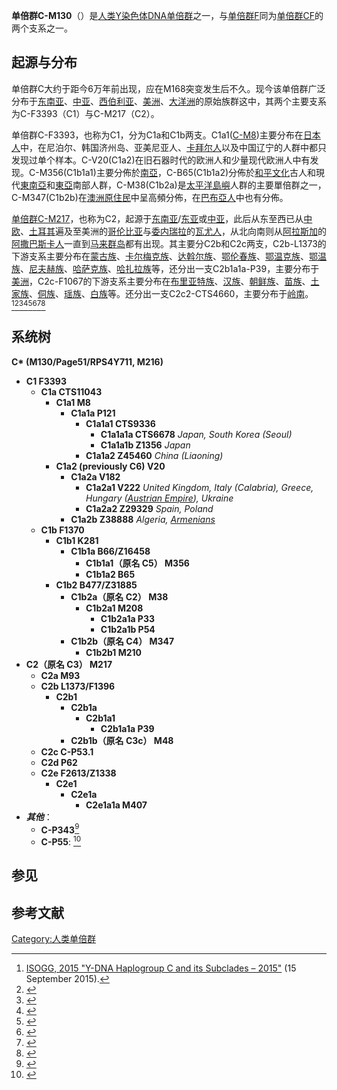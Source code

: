 {{Infobox haplogroup
| name =C
| map = Eurasian frequency distributions of Y-chromosome haplogroups C.png
| caption = 歐亞大陸的单倍群C频率分布图<ref name="pmid23731529">{{cite journal |last1=Wang |first1=CC |last2=Li |first2=H |year=2013 |title=Inferring human history in East Asia from Y chromosomes |journal=Investig Genet |volume=4 |number=1 |page=11 |doi=10.1186/2041-2223-4-11 |pmid=23731529 |pmc=3687582}}</ref>
| origin-date = 距今约53,000年<ref>{{Cite web |url=http://www.nature.com/nature/journal/v514/n7523/extref/nature13810-s1.pdf |title=存档副本 |accessdate=2017-04-07 |archive-date=2016-03-24 |archive-url=https://web.archive.org/web/20160324154722/http://www.nature.com/nature/journal/v514/n7523/extref/nature13810-s1.pdf |dead-url=no }}</ref>
| origin-place =亚洲
| ancestor =CF
| descendants = C1 F3393/Z1426（原名CxC3、C2（原名C3*）M217<ref>{{Cite web |url=http://www.isogg.org/tree/ISOGG_HapgrpC.html |title=存档副本 |access-date=2017-04-07 |archive-date=2021-08-15 |archive-url=https://web.archive.org/web/20210815230029/https://isogg.org/tree/ISOGG_HapgrpC.html }}</ref>
| mutations =M130/RPS4Y<small>711</small>、P184、P255、P260
}}
{{Not|单倍群C-M217}}
'''单倍群C-M130'''（{{lang-en|Haplogroup C-M130}}）是[[人类Y染色体DNA单倍群|人类Y染色体DNA单倍群]]之一，与[[单倍群F|单倍群F]]同为[[单倍群CF|单倍群CF]]的两个支系之一。

== 起源与分布 ==
单倍群C大约于距今6万年前出现，应在M168突变发生后不久。现今该单倍群广泛分布于[[东南亚|东南亚]]、[[中亚|中亚]]、[[西伯利亚|西伯利亚]]、[[美洲|美洲]]、[[大洋洲|大洋洲]]的原始族群这中，其两个主要支系为C-F3393（C1）与C-M217（C2）。

单倍群C-F3393，也称为C1，分为C1a和C1b两支。C1a1([[单倍群C-M8|C-M8]])主要分布在[[日本人|日本人]]中，在尼泊尔、韩国济州岛、亚美尼亚人、[[卡拜尔人|卡拜尔人]]以及中国辽宁的人群中都只发现过单个样本。C-V20(C1a2)在旧石器时代的欧洲人和少量现代欧洲人中有发现。C-M356(C1b1a1)主要分佈於[[南亞|南亞]]，C-B65(C1b1a2)分佈於[[和平文化|和平文化]]古人和現代[[東南亞|東南亞]]和[[東亞|東亞]]南部人群，C-M38(C1b2a)是[[太平洋島嶼|太平洋島嶼]]人群的主要單倍群之一，C-M347(C1b2b)在[[澳洲原住民|澳洲原住民]]中呈高頻分佈，在[[巴布亞人|巴布亞人]]中也有分佈。

[[单倍群C-M217|单倍群C-M217]]，也称为C2，起源于[[东南亚|东南亚]]/[[东亚|东亚]]或[[中亚|中亚]]，此后从东至西已从[[中欧|中欧]]、[[土耳其|土耳其]]遍及至美洲的[[哥伦比亚|哥伦比亚]]与[[委内瑞拉|委内瑞拉]]的[[瓦尤人|瓦尤人]]，从北向南则从[[阿拉斯加|阿拉斯加]]的[[德内语支|阿撒巴斯卡人]]一直到[[马来群岛|马来群岛]]都有出现。其主要分C2b和C2c两支，C2b-L1373的下游支系主要分布在[[蒙古族|蒙古族]]、[[卡尔梅克族|卡尔梅克族]]、[[达斡尔族|达斡尔族]]、[[鄂伦春族|鄂伦春族]]、[[鄂温克族|鄂温克族]]、[[鄂温人|鄂温族]]、[[尼夫赫族|尼夫赫族]]、[[哈萨克族|哈萨克族]]、[[哈扎拉族|哈扎拉族]]等，还分出一支C2b1a1a-P39，主要分布于[[美洲|美洲]]，C2c-F1067的下游支系主要分布在[[布里亚特族|布里亚特族]]、[[汉族|汉族]]、[[朝鲜族|朝鲜族]]、[[苗族|苗族]]、[[土家族|土家族]]、[[侗族|侗族]]、[[瑶族|瑶族]]、[[白族|白族]]等。还分出一支C2c2-CTS4660，主要分布于[[岭南|岭南]]。<ref name="isogg2015">[http://www.isogg.org/tree/ISOGG_HapgrpC.html ISOGG, 2015 "Y-DNA Haplogroup C and its Subclades – 2015"] {{Wayback|url=http://www.isogg.org/tree/ISOGG_HapgrpC.html |date=20210815230029 }} (15 September 2015).</ref><ref name=Xue2006>{{cite journal |vauthors=Xue Y, Zerjal T, Bao W, et al. |title=Male demography in East Asia: a north-south contrast in human population expansion times |url=https://archive.org/details/sim_genetics_2006-04_172_4/page/2431 |journal=Genetics |volume=172 |issue=4 |pages=2431–9 |date=April 2006 |pmid=16489223 |pmc=1456369 |doi=10.1534/genetics.105.054270 }}</ref><ref name=Hammer2006>{{cite journal |vauthors=Hammer MF, Karafet TM, Park H, et al. |title=Dual origins of the Japanese: common ground for hunter-gatherer and farmer Y chromosomes |journal=J. Hum. Genet. |volume=51 |issue=1 |pages=47–58 |year=2006 |pmid=16328082 |doi=10.1007/s10038-005-0322-0 }}</ref><ref name=Tajima2004>{{cite journal | last1 = Tajima | first1 = Atsushi | last2 = Hayami | first2 = Masanori | last3 = Tokunaga | first3 = Katsushi | last4 = Juji | first4 = T| year = 2004 | last5 = Matsuo | first5 = M | last6 = Marzuki | first6 = S | last7 = Omoto | first7 = K | last8 = Horai | first8 = S | title = Genetic origins of the Ainu inferred from combined DNA analyses of maternal and paternal lineages | url = | journal = Journal of Human Genetics | volume = 49 | issue = 4| pages = 187–193 | doi = 10.1007/s10038-004-0131-x | pmid=14997363}}</ref><ref name=Sengupta2006>{{cite journal |vauthors=Sengupta S, Zhivotovsky LA, King R, et al. |title=Polarity and temporality of high-resolution y-chromosome distributions in India identify both indigenous and exogenous expansions and reveal minor genetic influence of Central Asian pastoralists |journal=Am. J. Hum. Genet. |volume=78 |issue=2 |pages=202–21 |date=February 2006 |pmid=16400607 |pmc=1380230 |doi=10.1086/499411 |url=http://linkinghub.elsevier.com/retrieve/pii/S0002-9297(07)62353-2 |access-date=2017-04-07 |archive-date=2018-06-30 |archive-url=https://web.archive.org/web/20180630105534/https://linkinghub.elsevier.com/retrieve/pii/S0002-9297(07)62353-2 |dead-url=no }}</ref><ref name=Lell2002>{{cite journal |vauthors=Lell JT, Sukernik RI, Starikovskaya YB, et al. |title=The dual origin and Siberian affinities of Native American Y chromosomes |journal=Am. J. Hum. Genet. |volume=70 |issue=1 |pages=192–206 |date=January 2002 |pmid=11731934 |pmc=384887 |doi=10.1086/338457 |url=http://linkinghub.elsevier.com/retrieve/pii/S0002-9297(07)61293-2 |access-date=2017-04-07 |archive-date=2019-06-23 |archive-url=https://web.archive.org/web/20190623021057/https://linkinghub.elsevier.com/retrieve/pii/S0002-9297(07)61293-2 }}</ref><ref name=Wells2001>{{cite journal |vauthors=Wells RS, Yuldasheva N, Ruzibakiev R, et al. |title=The Eurasian heartland: A continental perspective on Y-chromosome diversity |journal=Proc. Natl. Acad. Sci. U.S.A. |volume=98 |issue=18 |pages=10244–9 |date=August 2001 |pmid=11526236 |pmc=56946 |doi=10.1073/pnas.171305098 |url=http://www.pnas.org/cgi/pmidlookup?view=long&pmid=11526236}}</ref><ref name=Nasidze2005>{{cite journal |vauthors=Nasidze I, Quinque D, Dupanloup I, Cordaux R, Kokshunova L, Stoneking M |title=Genetic evidence for the Mongolian ancestry of Kalmyks |url=https://archive.org/details/sim_american-journal-of-physical-anthropology_2005-12_128_4/page/846 |journal=Am. J. Phys. Anthropol. |volume=128 |issue=4 |pages=846–54 |date=December 2005 |pmid=16028228 |doi=10.1002/ajpa.20159 }}</ref>

== 系统树 ==
'''C* (M130/Page51/RPS4Y711, M216)'''
*'''C1 F3393'''
**'''C1a CTS11043'''
***'''C1a1 M8''' 
****'''C1a1a P121'''
*****'''C1a1a1  CTS9336'''
******'''C1a1a1a   CTS6678''' ''Japan, South Korea (Seoul)''
******'''C1a1a1b   Z1356''' ''Japan''
*****'''C1a1a2  Z45460''' ''China (Liaoning)''
***'''C1a2 (previously C6) V20'''
****'''C1a2a V182'''
*****'''C1a2a1 V222''' ''United Kingdom, Italy (Calabria), Greece, Hungary ([[Austrian_Empire|Austrian Empire]]), Ukraine''
*****'''C1a2a2 Z29329''' ''Spain, Poland''
****'''C1a2b Z38888''' ''Algeria, [[Armenians|Armenians]]''
**'''C1b F1370'''
***'''C1b1 K281'''
****'''C1b1a B66/Z16458''' 
*****'''C1b1a1（原名 C5） M356'''
*****'''C1b1a2 B65'''
***'''C1b2 B477/Z31885'''
****'''C1b2a（原名 C2） M38'''
*****'''C1b2a1 M208'''
******'''C1b2a1a P33'''
******'''C1b2a1b P54'''
****'''C1b2b（原名 C4） M347'''
*****'''C1b2b1 M210'''
*'''C2（原名 C3） M217''' 
**'''C2a M93''' 
** '''C2b L1373/F1396'''
***'''C2b1'''
****'''C2b1a'''
*****'''C2b1a1'''
******'''C2b1a1a P39'''
****'''C2b1b（原名 C3c） M48'''
** '''C2c C-P53.1'''
**'''C2d P62'''
**'''C2e F2613/Z1338''' 
***'''C2e1'''
****'''C2e1a'''
*****'''C2e1a1a M407'''
* '''''其他'''''：
** '''C-P343'''<ref name = "Tumonggor2014">{{cite journal | last1 = Tumonggor | first1 = Meryanne K | last2 = Karafet | first2 = Tatiana M | last3 = Downey | first3 = Sean |display-authors=etal | title = Isolation, contact and social behavior shaped genetic diversity in West Timor | journal = Journal of Human Genetics | year = 2014 | issue = 9| pages = 1–10 | doi = 10.1038/jhg.2014.62 | volume=59 | pmid=25078354 | pmc=4521296}}</ref>
**'''C-P55''': <ref name=Scheinfeldt2006>{{cite journal | last1 = Scheinfeldt | first1 = L. | last2 = Friedlaender | first2 = F | last3 = Friedlaender | first3 = J | last4 = Latham | first4 = K | last5 = Koki | first5 = G | last6 = Karafet | first6 = T | last7 = Hammer | first7 = M | last8 = Lorenz | first8 = J | title = Unexpected NRY Chromosome Variation in Northern Island Melanesia | url = https://archive.org/details/sim_molecular-biology-and-evolution_2006-08_23_8/page/1628 | journal = Molecular Biology and Evolution | volume = 23 | issue = 8 | pages = 1628–41 | year = 2006 | pmid = 16754639 | doi = 10.1093/molbev/msl028 }}</ref>
== 参见 ==
{{Y-DNA}}

== 参考文献 ==
{{reflist}}

{{Y-DNA}}

[[Category:人类单倍群|Category:人类单倍群]]